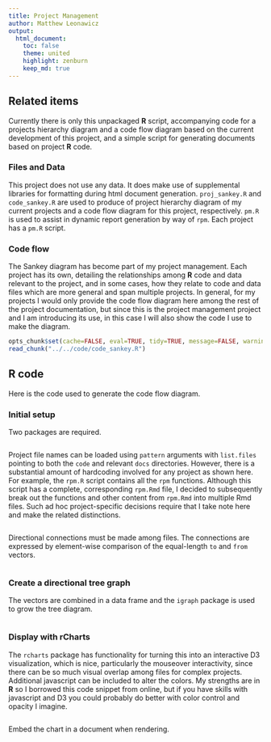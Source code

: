 ```yaml
---
title: Project Management
author: Matthew Leonawicz
output:
  html_document:
    toc: false
    theme: united
    highlight: zenburn
    keep_md: true
---
```


## Related items
Currently there is only this unpackaged **R** script, accompanying code for a projects hierarchy diagram
and a code flow diagram based on the current development of this project, and a simple script for generating documents based on project **R** code.

### Files and Data
This project does not use any data.
It does make use of supplemental libraries for formatting during html document generation.
`proj_sankey.R` and `code_sankey.R` are used to produce of project hierarchy diagram of my current projects and a code flow diagram for this project, respectively.
`pm.R` is used to assist in dynamic report generation by way of `rpm`.
Each project has a `pm.R` script.

### Code flow
The Sankey diagram has become part of my project management.
Each project has its own, detailing the relationships among **R** code and data relevant to the project,
and in some cases, how they relate to code and data files which are more general and span multiple projects.
In general, for my projects I would only provide the code flow diagram here among the rest of the project documentation,
but since this is the project management project and I am introducing its use,
in this case I will also show the code I use to make the diagram.

```r
opts_chunk$set(cache=FALSE, eval=TRUE, tidy=TRUE, message=FALSE, warning=FALSE)
read_chunk("../../code/code_sankey.R")
```

## **R** code
Here is the code used to generate the code flow diagram.

### Initial setup

Two packages are required.

```r
```

Project file names can be loaded using `pattern` arguments with `list.files` pointing to both the `code` and relevant `docs` directories.
However, there is a substantial amount of hardcoding involved for any project as shown here.
For example, the `rpm.R` script contains all the `rpm` functions. 
Although this script has a complete, corresponding `rpm.Rmd` file, I decided to subsequently break out the functions and other content from `rpm.Rmd` into multiple Rmd files.
Such ad hoc project-specific decisions require that I take note here and make the related distinctions.

```r
```

Directional connections must be made among files.
The connections are expressed by element-wise comparison of the equal-length `to` and `from` vectors.

```r
```

### Create a directional tree graph

The vectors are combined in a data frame and the `igraph` package is used to grow the tree diagram.

```r
```

### Display with rCharts

The `rcharts` package has functionality for turning this into an interactive D3 visualization,
which is nice, particularly the mouseover interactivity, since there can be so much visual overlap among files for complex projects.
Additional javascript can be included to alter the colors.
My strengths are in **R** so I borrowed this code snippet from online,
but if you have skills with javascript and D3 you could probably do better with color control and opacity I imagine.

```r
```

Embed the chart in a document when rendering.

```r
```
<style>iframe.rChart{ width: 100%; height: 840px;}</style>

